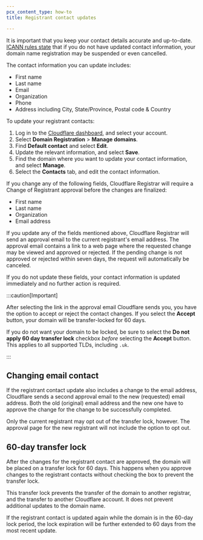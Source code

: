 ```yaml
---
pcx_content_type: how-to
title: Registrant contact updates

---
```


It is important that you keep your contact details accurate and up-to-date. [ICANN rules state](https://www.icann.org/resources/pages/registrant-contact-information-wdrp-2017-08-31-en) that if you do not have updated contact information, your domain name registration may be suspended or even cancelled.

The contact information you can update includes:

* First name
* Last name
* Email
* Organization
* Phone
* Address including City, State/Province, Postal code & Country

To update your registrant contacts:

1. Log in to the [Cloudflare dashboard](https://dash.cloudflare.com/login), and select your account.
2. Select **Domain Registration** > **Manage domains**.
3. Find **Default contact** and select **Edit**.
4. Update the relevant information, and select **Save**.
5. Find the domain where you want to update your contact information, and select **Manage**.
6. Select the **Contacts** tab, and edit the contact information.

If you change any of the following fields, Cloudflare Registrar will require a Change of Registrant approval before the changes are finalized:

* First name
* Last name
* Organization
* Email address

If you update any of the fields mentioned above, Cloudflare Registrar will send an approval email to the current registrant's email address. The approval email contains a link to a web page where the requested change may be viewed and approved or rejected. If the pending change is not approved or rejected within seven days, the request will automatically be canceled.

If you do not update these fields, your contact information is updated immediately and no further action is required.

:::caution[Important]


After selecting the link in the approval email Cloudflare sends you, you have the option to accept or reject the contact changes. If you select the **Accept** button, your domain will be transfer-locked for 60 days.

If you do not want your domain to be locked, be sure to select the **Do not apply 60 day transfer lock** checkbox *before* selecting the **Accept** button. This applies to all supported TLDs, including `.uk`.


:::

## Changing email contact

If the registrant contact update also includes a change to the email address, Cloudflare sends a second approval email to the new (requested) email address. Both the old (original) email address and the new one have to approve the change for the change to be successfully completed.

Only the current registrant may opt out of the transfer lock, however. The approval page for the new registrant will not include the option to opt out.

## 60-day transfer lock

After the changes for the registrant contact are approved, the domain will be placed on a transfer lock for 60 days. This happens when you approve changes to the registrant contacts without checking the box to prevent the transfer lock.

This transfer lock prevents the transfer of the domain to another registrar, and the transfer to another Cloudflare account. It does not prevent additional updates to the domain name.

If the registrant contact is updated again while the domain is in the 60-day lock period, the lock expiration will be further extended to 60 days from the most recent update.
